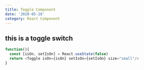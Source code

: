 ```yaml
---
title: Toggle Component
date: '2020-05-28'
category: React Component
---
```



## this is a toggle switch

```js react-live
function(){
  const [isOn, setIsOn] = React.useState(false)
  return <Toggle isOn={isOn} setIsOn={setIsOn} size="small"/>
}
```
